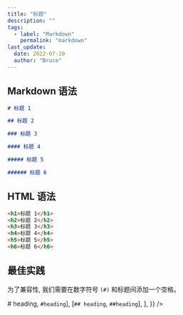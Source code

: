 ```yaml
---
title: "标题"
description: ""
tags:
  - label: "Markdown"
    permalink: "markdown"
last_update:
  date: 2022-07-10
  author: "Bruce"
---
```



## Markdown 语法

```markdown title="Markdown"
# 标题 1

## 标题 2

### 标题 3

#### 标题 4

##### 标题 5

###### 标题 6
```

## HTML 语法

```markdown title="Markdown"
<h1>标题 1</h1>
<h2>标题 2</h2>
<h3>标题 3</h3>
<h4>标题 4</h4>
<h5>标题 5</h5>
<h6>标题 6</h6>
```

## 最佳实践

为了兼容性, 我们需要在数字符号 `(#)` 和标题间添加一个<TH>空格</TH>。

<Table
  wrapperStyle={{ width: "50%" }}
  data={{
    position: ["center", "center"],
    header: ["✅", "🔴"],
    body: [
      [<code># heading</code>, <code>#heading</code>],
      [<code>## heading</code>, <code>##heading</code>],
    ],
  }}
/>
